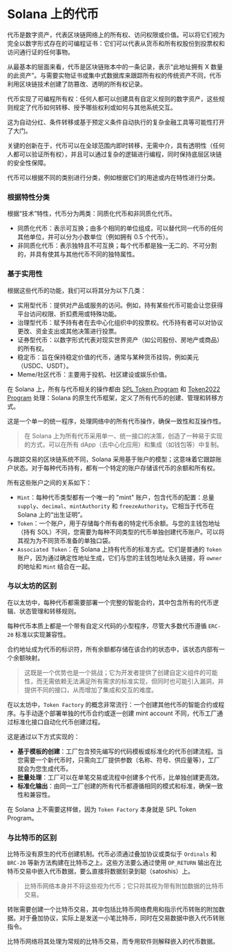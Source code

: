 
# Solana 上的代币

代币是数字资产，代表区块链网络上的所有权、访问权限或价值。可以将它们视为完全以数字形式存在的可编程证书：它们可以代表从货币和所有权股份到投票权和访问通行证的任何事物。

从最基本的层面来看，代币是区块链账本中的一条记录，表示“此地址拥有 X 数量的此资产”。与需要实物证书或集中式数据库来跟踪所有权的传统资产不同，代币利用区块链技术创建了防篡改、透明的所有权记录。

<ArticleSection name="为什么代币很重要" id="why-token-matters" level="h2" />

代币实现了可编程所有权：任何人都可以创建具有自定义规则的数字资产，这些规则规定了代币如何转移、授予哪些权利或如何与其他系统交互。

这为自动分红、条件转移或基于预定义条件自动执行的复杂金融工具等可能性打开了大门。

关键的创新在于，代币可以在全球范围内即时转移，无需中介，具有透明性（任何人都可以验证所有权），并且可以通过复杂的逻辑进行编程，同时保持底层区块链的安全性保障。

<ArticleSection name="不同类型的代币" id="different-types-of-tokens" level="h2" />

代币可以根据不同的类别进行分类，例如根据它们的用途或内在特性进行分类。

### 根据特性分类

根据“技术”特性，代币分为两类：同质化代币和非同质化代币。

- 同质化代币：表示可互换；由多个相同的单位组成，可以替代同一代币的任何其他单位，并可以分为小数单位（例如拥有 0.5 个代币）。
- 非同质化代币：表示独特且不可互换；每个代币都是独一无二的、不可分割的，并具有使其与其他代币不同的独特属性。

### 基于实用性

根据这些代币的功能，我们可以将其分为以下几类：

- 实用型代币：提供对产品或服务的访问。例如，持有某些代币可能会让您获得平台访问权限、折扣费用或特殊功能。
- 治理型代币：赋予持有者在去中心化组织中的投票权。代币持有者可以对协议更改、资金支出或其他决策进行投票。
- 证券型代币：以数字形式代表对现实世界资产（如公司股份、房地产或商品）的所有权。
- 稳定币：旨在保持稳定价值的代币，通常与某种货币挂钩，例如美元（USDC、USDT）。
- Meme/社区代币：主要用于投机、社区建设或娱乐价值。

<ArticleSection name="与其他区块链的区别" id="difference-between-other-blockchains" level="h2" />

在 Solana 上，所有与代币相关的操作都由 [SPL Token Program](https://github.com/solana-program/token) 和 [Token2022 Program](/zh-cn/courses/token-2022-program) 处理：Solana 的原生代币框架，定义了所有代币的创建、管理和转移方式。

这是一个单一的统一程序，处理网络中的所有代币操作，确保一致性和互操作性。

> 在 Solana 上为所有代币采用单一、统一接口的决策，创造了一种易于实现的方式，可以在所有 dApp（去中心化应用）和集成（如钱包等）中复制。

与跟踪交易的区块链系统不同，Solana 采用基于账户的模型；这意味着它跟踪账户状态。对于每种代币持有，都有一个特定的账户存储该代币的余额和所有权。

所有这些账户之间的关系如下：
- `Mint`：每种代币类型都有一个唯一的 "mint" 账户，包含代币的配置：总量 `supply`、`decimal`、`mintAuthority` 和 `freezeAuthority`。它相当于代币在 Solana 上的“出生证明”。
- `Token`：一个账户，用于存储每个所有者的特定代币余额。与您的主钱包地址（持有 SOL）不同，您需要为每种不同类型的代币单独创建代币账户。可以将其视为为不同货币准备的单独口袋。
- `Associated Token`：在 Solana 上持有代币的标准方式。它们是普通的 `Token` 账户，因为通过确定性地址生成，它们与您的主钱包地址永久链接，将 `owner` 的地址和 `Mint` 结合在一起。

### 与以太坊的区别

在以太坊中，每种代币都需要部署一个完整的智能合约，其中包含所有的代币逻辑、状态管理和转移规则。

每种代币本质上都是一个带有自定义代码的小型程序，尽管大多数代币遵循 `ERC-20` 标准以实现兼容性。

合约地址成为代币的标识符，所有余额都存储在该合约的状态中，该状态内部有一个余额映射。

> 这既是一个优势也是一个挑战；它为开发者提供了创建自定义组件的可能性，而无需依赖无法满足所有需求的标准实现，但同时也可能引入漏洞，并提供不同的接口，从而增加了集成和交互的难度。

在以太坊中，`Token Factory` 的概念非常流行：一个创建其他代币的智能合约或程序。与手动逐个部署单独的代币合约或逐一创建 mint account 不同，代币工厂通过标准化接口自动化代币创建过程。

这是通过以下方式实现的：
- **基于模板的创建**：工厂包含预先编写的代码模板或标准化的代币创建流程。当您需要一个新代币时，只需向工厂提供参数（名称、符号、供应量等），工厂就会为您生成代币。
- **批量处理**：工厂可以在单笔交易或流程中创建多个代币，比单独创建更高效。
- **标准化输出**：由同一工厂创建的所有代币都遵循相同的模式和标准，确保一致性和兼容性。

在 Solana 上不需要这样做，因为 `Token Factory` 本身就是 SPL Token Program。

### 与比特币的区别

比特币没有原生的代币创建机制。代币必须通过叠加协议或类似于 `Ordinals` 和 `BRC-20` 等新方法构建在比特币之上。这些方法要么通过使用 `OP_RETURN` 输出在比特币交易中嵌入代币数据，要么直接将数据刻录到聪（satoshis）上。

> 比特币网络本身并不将这些视为代币；它只将其视为带有附加数据的比特币交易。

转账需要创建一个比特币交易，其中包括比特币网络费用和指示代币转账的附加数据。对于叠加协议，实际上是发送一小笔比特币，同时在交易数据中嵌入代币转账指令。

比特币网络将其处理为常规的比特币交易，而专用软件则解释嵌入的代币数据。